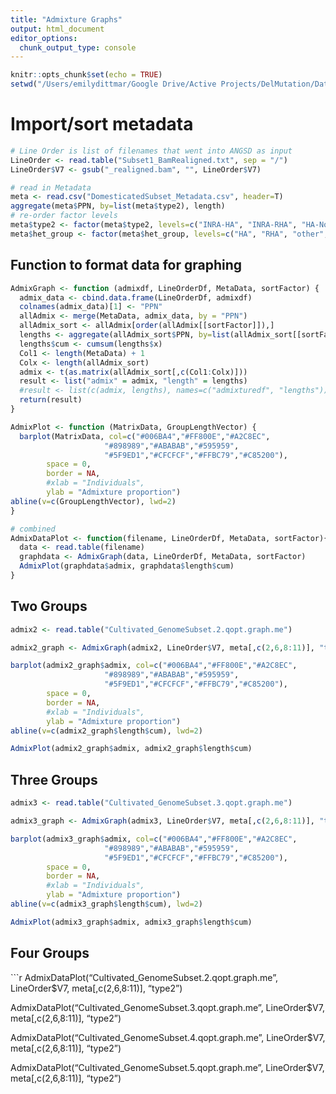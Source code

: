 ```yaml
---
title: "Admixture Graphs"
output: html_document
editor_options: 
  chunk_output_type: console
---
```


```r
knitr::opts_chunk$set(echo = TRUE)
setwd("/Users/emilydittmar/Google Drive/Active Projects/DelMutation/Data/Preliminary_Aug2020")
```

# Import/sort metadata
```r

# Line Order is list of filenames that went into ANGSD as input
LineOrder <- read.table("Subset1_BamRealigned.txt", sep = "/")
LineOrder$V7 <- gsub("_realigned.bam", "", LineOrder$V7)

# read in Metadata
meta <- read.csv("DomesticatedSubset_Metadata.csv", header=T)
aggregate(meta$PPN, by=list(meta$type2), length)
# re-order factor levels
meta$type2 <- factor(meta$type2, levels=c("INRA-HA", "INRA-RHA", "HA-NonOil", "HA-Oil", "RHA-Oil", "RHA-NonOil", "introgressed-NonOil", "landrace", "OPV-NonOil", "other-NonOil", "other-Oil"))
meta$het_group <- factor(meta$het_group, levels=c("HA", "RHA", "other", "landrace"))

```


## Function to format data for graphing
```r

AdmixGraph <- function (admixdf, LineOrderDf, MetaData, sortFactor) {
  admix_data <- cbind.data.frame(LineOrderDf, admixdf)
  colnames(admix_data)[1] <- "PPN"
  allAdmix <- merge(MetaData, admix_data, by = "PPN")
  allAdmix_sort <- allAdmix[order(allAdmix[[sortFactor]]),]
  lengths <- aggregate(allAdmix_sort$PPN, by=list(allAdmix_sort[[sortFactor]]), length)
  lengths$cum <- cumsum(lengths$x)
  Col1 <- length(MetaData) + 1
  Colx <- length(allAdmix_sort)
  admix <- t(as.matrix(allAdmix_sort[,c(Col1:Colx)]))
  result <- list("admix" = admix, "length" = lengths)
  #result <- list(c(admix, lengths), names=c("admixturedf", "lengths"))
  return(result)
}

AdmixPlot <- function (MatrixData, GroupLengthVector) {
  barplot(MatrixData, col=c("#006BA4","#FF800E","#A2C8EC",
                     "#898989","#ABABAB","#595959",
                     "#5F9ED1","#CFCFCF","#FFBC79","#C85200"),
        space = 0,
        border = NA,
        #xlab = "Individuals",
        ylab = "Admixture proportion")
abline(v=c(GroupLengthVector), lwd=2)
}

# combined
AdmixDataPlot <- function(filename, LineOrderDf, MetaData, sortFactor){
  data <- read.table(filename)
  graphdata <- AdmixGraph(data, LineOrderDf, MetaData, sortFactor)
  AdmixPlot(graphdata$admix, graphdata$length$cum)
}
```

## Two Groups
```r

admix2 <- read.table("Cultivated_GenomeSubset.2.qopt.graph.me")

admix2_graph <- AdmixGraph(admix2, LineOrder$V7, meta[,c(2,6,8:11)], "type2")

barplot(admix2_graph$admix, col=c("#006BA4","#FF800E","#A2C8EC",
                     "#898989","#ABABAB","#595959",
                     "#5F9ED1","#CFCFCF","#FFBC79","#C85200"),
        space = 0,
        border = NA,
        #xlab = "Individuals",
        ylab = "Admixture proportion")
abline(v=c(admix2_graph$length$cum), lwd=2)

AdmixPlot(admix2_graph$admix, admix2_graph$length$cum)

```


## Three Groups
```r

admix3 <- read.table("Cultivated_GenomeSubset.3.qopt.graph.me")

admix3_graph <- AdmixGraph(admix3, LineOrder$V7, meta[,c(2,6,8:11)], "type2")

barplot(admix3_graph$admix, col=c("#006BA4","#FF800E","#A2C8EC",
                     "#898989","#ABABAB","#595959",
                     "#5F9ED1","#CFCFCF","#FFBC79","#C85200"),
        space = 0,
        border = NA,
        #xlab = "Individuals",
        ylab = "Admixture proportion")
abline(v=c(admix3_graph$length$cum), lwd=2)

AdmixPlot(admix3_graph$admix, admix3_graph$length$cum)

```

## Four Groups
```r

AdmixDataPlot("Cultivated_GenomeSubset.2.qopt.graph.me", LineOrder$V7, meta[,c(2,6,8:11)], "type2")

AdmixDataPlot("Cultivated_GenomeSubset.3.qopt.graph.me", LineOrder$V7, meta[,c(2,6,8:11)], "type2")

AdmixDataPlot("Cultivated_GenomeSubset.4.qopt.graph.me", LineOrder$V7, meta[,c(2,6,8:11)], "type2")

AdmixDataPlot("Cultivated_GenomeSubset.5.qopt.graph.me", LineOrder$V7, meta[,c(2,6,8:11)], "type2")